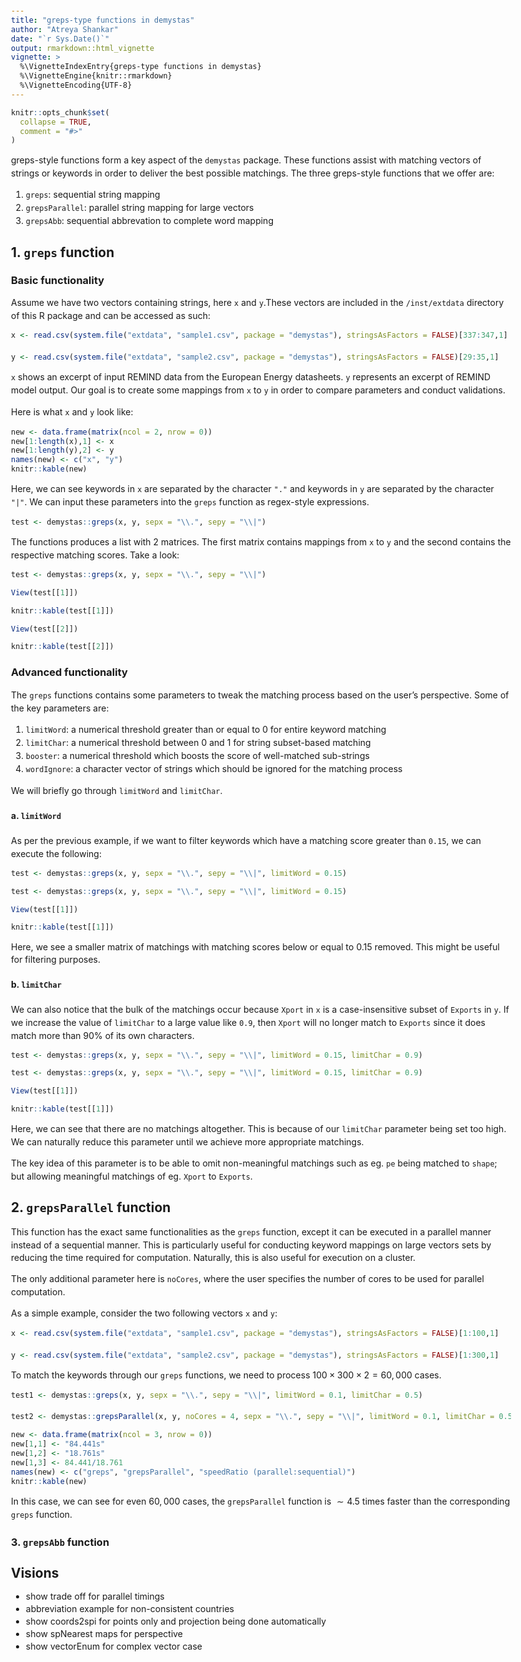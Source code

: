 ```yaml
---
title: "greps-type functions in demystas"
author: "Atreya Shankar"
date: "`r Sys.Date()`"
output: rmarkdown::html_vignette  
vignette: >
  %\VignetteIndexEntry{greps-type functions in demystas}
  %\VignetteEngine{knitr::rmarkdown}
  %\VignetteEncoding{UTF-8}
---
```


<style>
    body {
          max-width: 800px;
          margin: auto;
          padding: 1em;
          line-height: 20px; 
    }
</style>

```r
knitr::opts_chunk$set(
  collapse = TRUE,
  comment = "#>"
)
```

greps-style functions form a key aspect of the `demystas` package. These functions assist with matching vectors of strings or keywords in order to deliver the best possible matchings. The three greps-style functions that we offer are:

1. `greps`: sequential string mapping
2. `grepsParallel`: parallel string mapping for large vectors
3. `grepsAbb`: sequential abbrevation to complete word mapping

## 1. `greps` function

### Basic functionality

Assume we have two vectors containing strings, here `x` and `y`.These vectors are included in the `/inst/extdata` directory of this R package and can be accessed as such:

```r
x <- read.csv(system.file("extdata", "sample1.csv", package = "demystas"), stringsAsFactors = FALSE)[337:347,1]

y <- read.csv(system.file("extdata", "sample2.csv", package = "demystas"), stringsAsFactors = FALSE)[29:35,1]
```

`x` shows an excerpt of input REMIND data from the European Energy datasheets. `y` represents an excerpt of REMIND model output. Our goal is to create some mappings from `x` to `y` in order to compare parameters and conduct validations. 

Here is what `x` and `y` look like:

```r
new <- data.frame(matrix(ncol = 2, nrow = 0))
new[1:length(x),1] <- x
new[1:length(y),2] <- y
names(new) <- c("x", "y")
knitr::kable(new)
```

Here, we can see keywords in `x` are separated by the character `"."` and keywords in `y` are separated by the character `"|"`. We can input these parameters into the `greps` function as regex-style expressions.

```r
test <- demystas::greps(x, y, sepx = "\\.", sepy = "\\|")
```

The functions produces a list with 2 matrices. The first matrix contains mappings from `x` to `y` and the second contains the respective matching scores. Take a look:

```r
test <- demystas::greps(x, y, sepx = "\\.", sepy = "\\|")
```
```r
View(test[[1]])
```
```r
knitr::kable(test[[1]])
```
```r
View(test[[2]])
```
```r
knitr::kable(test[[2]])
```

### Advanced functionality

The `greps` functions contains some parameters to tweak the matching process based on the user's perspective. Some of the key parameters are:

1. `limitWord`: a numerical threshold greater than or equal to 0 for entire keyword matching
2. `limitChar`: a numerical threshold between 0 and 1 for string subset-based matching
3. `booster`: a numerical threshold which boosts the score of well-matched sub-strings
4. `wordIgnore`: a character vector of strings which should be ignored for the matching process

We will briefly go through `limitWord` and `limitChar`.

#### a. `limitWord`

As per the previous example, if we want to filter keywords which have a matching score greater than `0.15`, we can execute the following:

```r
test <- demystas::greps(x, y, sepx = "\\.", sepy = "\\|", limitWord = 0.15)
```
```r
test <- demystas::greps(x, y, sepx = "\\.", sepy = "\\|", limitWord = 0.15)
```
```r
View(test[[1]])
```
```r
knitr::kable(test[[1]])
```

Here, we see a smaller matrix of matchings with matching scores below or equal to 0.15 removed. This might be useful for filtering purposes.

#### b. `limitChar`

We can also notice that the bulk of the matchings occur because `Xport` in `x` is a case-insensitive subset of `Exports` in `y`. If we increase the value of `limitChar` to a large value like `0.9`, then `Xport` will no longer match to `Exports` since it does match more than 90% of its own characters.

```r
test <- demystas::greps(x, y, sepx = "\\.", sepy = "\\|", limitWord = 0.15, limitChar = 0.9)
```
```r
test <- demystas::greps(x, y, sepx = "\\.", sepy = "\\|", limitWord = 0.15, limitChar = 0.9)
```
```r
View(test[[1]])
```
```r
knitr::kable(test[[1]])
```

Here, we can see that there are no matchings altogether. This is because of our `limitChar` parameter being set too high. We can naturally reduce this parameter until we achieve more appropriate matchings.

The key idea of this parameter is to be able to omit non-meaningful matchings such as eg. `pe` being matched to `shape`; but allowing meaningful matchings of eg. `Xport` to `Exports`.

## 2. `grepsParallel` function

This function has the exact same functionalities as the `greps` function, except it can be executed in a parallel manner instead of a sequential manner. This is particularly useful for conducting keyword mappings on large vectors sets by reducing the time required for computation. Naturally, this is also useful for execution on a cluster.

The only additional parameter here is `noCores`, where the user specifies the number of cores to be used for parallel computation.

As a simple example, consider the two following vectors `x` and `y`:

```r
x <- read.csv(system.file("extdata", "sample1.csv", package = "demystas"), stringsAsFactors = FALSE)[1:100,1]

y <- read.csv(system.file("extdata", "sample2.csv", package = "demystas"), stringsAsFactors = FALSE)[1:300,1]
```

To match the keywords through our `greps` functions, we need to process $100\times300\times2=60,000$ cases.

```r
test1 <- demystas::greps(x, y, sepx = "\\.", sepy = "\\|", limitWord = 0.1, limitChar = 0.5)

test2 <- demystas::grepsParallel(x, y, noCores = 4, sepx = "\\.", sepy = "\\|", limitWord = 0.1, limitChar = 0.5)
```
```r
new <- data.frame(matrix(ncol = 3, nrow = 0))
new[1,1] <- "84.441s"
new[1,2] <- "18.761s"
new[1,3] <- 84.441/18.761
names(new) <- c("greps", "grepsParallel", "speedRatio (parallel:sequential)")
knitr::kable(new)
```

In this case, we can see for even $60,000$ cases, the `grepsParallel` function is $\sim4.5$ times faster than the corresponding `greps` function.

### 3. `grepsAbb` function

## Visions
- show trade off for parallel timings
- abbreviation example for non-consistent countries
- show coords2spi for points only and projection being done automatically
- show spNearest maps for perspective
- show vectorEnum for complex vector case
